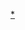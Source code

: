 {{Eiei-decade|1605|17世紀}}

[[Category:16世紀創建的教育機構|*{{PAGENAME}}]]
<!--16世紀（因為包含1600年）的分類為必要，參見英語維基分類頁-->